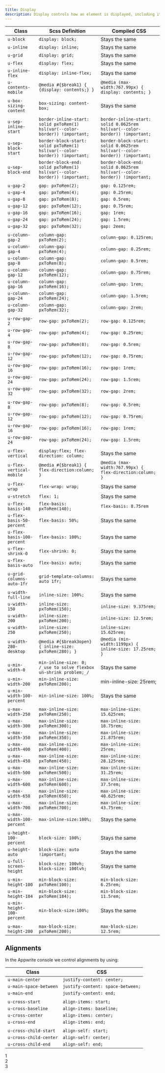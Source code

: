 ```yaml
---
title: Display
description: Display controls how an element is displayed, including its alignment, spacing and size.
---
```


| Class                      | Scss Definition                                                               | Compiled CSS                                                                |
| -------------------------- | ----------------------------------------------------------------------------- | --------------------------------------------------------------------------- |
| `u-block`                  | `display: block;`                                                             | Stays the same                                                              |
| `u-inline`                 | `display: inline;`                                                            | Stays the same                                                              |
| `u-grid`                   | `display: grid;`                                                              | Stays the same                                                              |
| `u-flex`                   | `display: flex;`                                                              | Stays the same                                                              |
| `u-inline-flex`            | `display: inline-flex;`                                                       | Stays the same                                                              |
| `u-contents-mobile`        | `@media #{$break1} { {display: contents;} }`                                  | `@media (max-width:767.99px) { display: contents; }`                        |
|                            |                                                                               |                                                                             |
| `u-box-sizing-content`     | `box-sizing: content-box;`                                                    | Stays the same                                                              |
|                            |                                                                               |                                                                             |
| `u-sep-inline-start`       | `border-inline-start: solid pxToRem(1) hsl(var(--color-border)) !important;`  | `border-inline-start: solid 0.0625rem hsl(var(--color-border)) !important;` |
| `u-sep-block-start`        | `border-block-start: solid pxToRem(1) hsl(var(--color-border)) !important;`   | `border-block-start: solid 0.0625rem hsl(var(--color-border)) !important;`  |
| `u-sep-block-end`          | `border-block-end: solid pxToRem(1) hsl(var(--color-border)) !important;`     | `border-block-end: solid 0.0625rem hsl(var(--color-border)) !important;`    |
|                            |                                                                               |                                                                             |
| `u-gap-2`                  | `gap: pxToRem(2);`                                                            | `gap: 0.125rem;`                                                            |
| `u-gap-4`                  | `gap: pxToRem(4);`                                                            | `gap: 0.25rem;`                                                             |
| `u-gap-8`                  | `gap: pxToRem(8);`                                                            | `gap: 0.5rem;`                                                              |
| `u-gap-12`                 | `gap: pxToRem(12);`                                                           | `gap: 0.75rem;`                                                             |
| `u-gap-16`                 | `gap: pxToRem(16);`                                                           | `gap: 1rem;`                                                                |
| `u-gap-24`                 | `gap: pxToRem(24);`                                                           | `gap: 1.5rem;`                                                              |
| `u-gap-32`                 | `gap: pxToRem(32);`                                                           | `gap: 2eem;`                                                                |
|                            |                                                                               |                                                                             |
| `u-column-gap-2`           | `column-gap: pxToRem(2);`                                                     | `column-gap: 0.125rem;`                                                     |
| `u-column-gap-4`           | `column-gap: pxToRem(4);`                                                     | `column-gap: 0.25rem;`                                                      |
| `u-column-gap-8`           | `column-gap: pxToRem(8);`                                                     | `column-gap: 0.5rem;`                                                       |
| `u-column-gap-12`          | `column-gap: pxToRem(12);`                                                    | `column-gap: 0.75rem;`                                                      |
| `u-column-gap-16`          | `column-gap: pxToRem(16);`                                                    | `column-gap: 1rem;`                                                         |
| `u-column-gap-24`          | `column-gap: pxToRem(24);`                                                    | `column-gap: 1.5rem;`                                                       |
| `u-column-gap-32`          | `column-gap: pxToRem(32);`                                                    | `column-gap: 2rem;`                                                         |
|                            |                                                                               |                                                                             |
| `u-row-gap-2`              | `row-gap: pxToRem(2);`                                                        | `row-gap: 0.125rem;`                                                        |
| `u-row-gap-4`              | `row-gap: pxToRem(4);`                                                        | `row-gap: 0.25rem;`                                                         |
| `u-row-gap-8`              | `row-gap: pxToRem(8);`                                                        | `row-gap: 0.5rem;`                                                          |
| `u-row-gap-12`             | `row-gap: pxToRem(12);`                                                       | `row-gap: 0.75rem;`                                                         |
| `u-row-gap-16`             | `row-gap: pxToRem(16);`                                                       | `row-gap: 1rem;`                                                            |
| `u-row-gap-24`             | `row-gap: pxToRem(24);`                                                       | `row-gap: 1.5rem;`                                                          |
| `u-row-gap-32`             | `row-gap: pxToRem(32);`                                                       | `row-gap: 2rem;`                                                            |
|                            |                                                                               |                                                                             |
| `u-row-gap-8`              | `row-gap: pxToRem(8);`                                                        | `row-gap: 0.5rem;`                                                          |
| `u-row-gap-12`             | `row-gap: pxToRem(12);`                                                       | `row-gap: 0.75rem;`                                                         |
| `u-row-gap-16`             | `row-gap: pxToRem(16);`                                                       | `row-gap: 1rem;`                                                            |
| `u-row-gap-24`             | `row-gap: pxToRem(24);`                                                       | `row-gap: 1.5rem;`                                                          |
|                            |                                                                               |                                                                             |
| `u-flex-vertical`          | `display:flex; flex-direction: column;`                                       | Stays the same                                                              |
| `u-flex-vertical-mobile`   | `@media #{$break1} { flex-direction:column; }`                                | `@media (max-width:767.99px) { flex-direction:column; }`                    |
| `u-flex-wrap`              | `flex-wrap: wrap;`                                                            | Stays the same                                                              |
| `u-stretch`                | `flex: 1;`                                                                    | Stays the same                                                              |
| `u-flex-basis-140`         | `flex-basis: pxToRem(140);`                                                   | `flex-basis: 8.75rem`                                                       |
| `u-flex-basis-50-percent`  | `flex-basis: 50%;`                                                            | Stays the same                                                              |
| `u-flex-basis-100-percent` | `flex-basis: 100%;`                                                           | Stays the same                                                              |
| `u-flex-shrink-0`          | `flex-shrink: 0;`                                                             | Stays the same                                                              |
| `u-flex-basis-auto`        | `flex-basis: auto;`                                                           | Stays the same                                                              |
|                            |                                                                               |                                                                             |
| `u-grid-columns-auto-1fr`  | `grid-template-columns: auto 1fr;`                                            | Stays the same                                                              |
|                            |                                                                               |                                                                             |
| `u-width-full-line`        | `inline-size: 100%;`                                                          | Stays the same                                                              |
| `u-width-150`              | `inline-size: pxToRem(150);`                                                  | `inline-size: 9.375rem;`                                                    |
| `u-width-200`              | `inline-size: pxToRem(200);`                                                  | `inline-size: 12.5rem;`                                                     |
| `u-width-250`              | `inline-size: pxToRem(250);`                                                  | `inline-size: 15.625rem;`                                                   |
| `u-width-280-desktop`      | `@media #{$break3open} { inline-size: pxToRem(280); }`                        | `@media (min-width:1199px) { inline-size: 17.25rem; }`                      |
|                            |                                                                               |                                                                             |
| `u-min-width-0`            | `min-inline-size: 0; /_use to solve flexbox un-shrink problem;_/`             | Stays the same                                                              |
| `u-min-width-200`          | `min-inline-size: pxToRem(200); `                                             | min-inline-size: 25rem;                                                     |
| `u-min-width-100-percent`  | `min-inline-size: 100%;`                                                      | Stays the same                                                              |
|                            |                                                                               |                                                                             |
| `u-max-width-250`          | `max-inline-size: pxToRem(250);`                                              | `max-inline-size: 15.625rem;`                                               |
| `u-max-width-300`          | `max-inline-size: pxToRem(300);`                                              | `max-inline-size: 18.75rem;`                                                |
| `u-max-width-350`          | `max-inline-size: pxToRem(350);`                                              | `max-inline-size: 21.875rem;`                                               |
| `u-max-width-400`          | `max-inline-size: pxToRem(400);`                                              | `max-inline-size: 25rem;`                                                   |
| `u-max-width-450`          | `max-inline-size: pxToRem(450);`                                              | `max-inline-size: 28.125rem;`                                               |
| `u-max-width-500`          | `max-inline-size: pxToRem(500);`                                              | `max-inline-size: 31.25rem;`                                                |
| `u-max-width-600`          | `max-inline-size: pxToRem(600);`                                              | `max-inline-size: 37.5rem;`                                                 |
| `u-max-width-650`          | `max-inline-size: pxToRem(650);`                                              | `max-inline-size: 40.625rem;`                                               |
| `u-max-width-700`          | `max-inline-size: pxToRem(700);`                                              | `max-inline-size: 43.75rem;`                                                |
| `u-max-width-100-percent`  | `max-inline-size:100%;`                                                       | Stays the same                                                              |
|                            |                                                                               |                                                                             |
| `u-height-100-percent`     | `block-size: 100%;`                                                           | Stays the same                                                              |
| `u-height-auto`            | `block-size: auto !important;`                                                | Stays the same                                                              |
| `u-full-screen-height`     | `block-size: 100vh; block-size: 100lvh;`                                      | Stays the same                                                              |
|                            |                                                                               |                                                                             |
| `u-min-height-100`         | `min-block-size: pxToRem(100);`                                               | `min-block-size: 6.25rem;`                                                  |
| `u-min-height-184`         | `min-block-size: pxToRem(184);`                                               | `min-block-size: 11.5rem;`                                                  |
| `u-min-height-100-percent` | `min-block-size:100%;`                                                        | Stays the same                                                              |
|                            |                                                                               |                                                                             |
| `u-max-height-200`         | `max-block-size: pxToRem(200);`                                               | `max-block-size: 12.5rem;`                                                  |

## Alignments

In the Appwrite console we control alignments by using:

| Class                  | CSS                               |
| ---------------------- | --------------------------------- |
| `u-main-center`        | `justify-content: center;`        |
| `u-main-space-between` | `justify-content: space-between;` |
| `u-main-end`           | `justify-content: end;`           |
|                        |                                   |
| `u-cross-start`        | `align-items: start;`             |
| `u-cross-baseline`     | `align-items: baseline;`          |
| `u-cross-center`       | `align-items: center;`            |
| `u-cross-end`          | `align-items: end;`               |
|                        |                                   |
| `u-cross-child-start`  | `align-self: start;`              |
| `u-cross-child-center` | `align-self: center;`             |
| `u-cross-child-end`    | `align-self: end;`                |

<Preview center>
  <div class="u-flex u-main-space-between u-min-width-100-percent card">
    <div class="box">1</div>
    <div class="box">2</div>
    <div class="box">3</div>
  </div>
</Preview>
